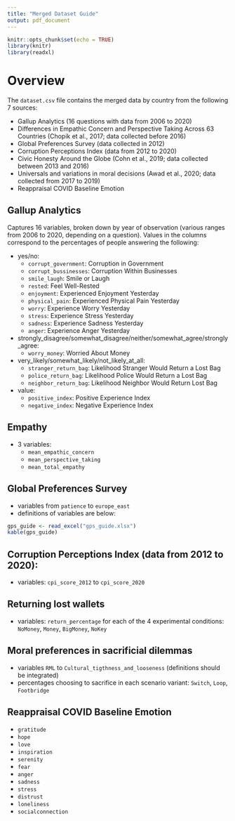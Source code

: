 ```yaml
---
title: "Merged Dataset Guide"
output: pdf_document
---
```


```r
knitr::opts_chunk$set(echo = TRUE)
library(knitr)
library(readxl)
```
# Overview

The `dataset.csv` file contains the merged data by country from the following 7 sources:

- Gallup Analytics (16 questions with data from 2006 to 2020)
- Differences in Empathic Concern and Perspective Taking Across 63 Countries (Chopik et al., 2017; data collected before 2016)
- Global Preferences Survey (data collected in 2012)
- Corruption Perceptions Index (data from 2012 to 2020)
- Civic Honesty Around the Globe (Cohn et al., 2019; data collected between 2013 and 2016)
- Universals and variations in moral decisions (Awad et al., 2020; data collected from 2017 to 2019)
- Reappraisal COVID Baseline Emotion

## Gallup Analytics
Captures 16 variables, broken down by year of observation (various ranges from 2006 to 2020, depending on a question). Values in the columns correspond to the percentages of people answering the following:

* yes/no:
  + `corrupt_government`: Corruption in Government 
  + `corrupt_bussinesses`: Corruption Within Businesses
  + `smile_laugh`: Smile or Laugh
  + `rested`: Feel Well-Rested
  + `enjoyment`: Experienced Enjoyment Yesterday
  + `physical_pain`: Experienced Physical Pain Yesterday
  + `worry`: Experience Worry Yesterday
  + `stress`: Experience Stress Yesterday
  + `sadness`: Experience Sadness Yesterday
  + `anger`: Experience Anger Yesterday

* strongly_disagree/somewhat_disagree/neither/somewhat_agree/strongly_agree:
  + `worry_money`: Worried About Money
  
* very_likely/somewhat_likely/not_likely_at_all:
  + `stranger_return_bag`: Likelihood Stranger Would Return a Lost Bag
  + `police_return_bag`: Likelihood Police Would Return a Lost Bag
  + `neighbor_return_bag`: Likelihood Neighbor Would Return Lost Bag

* value:
  + `positive_index`: Positive Experience Index
  + `negative_index`: Negative Experience Index
  
## Empathy
* 3 variables:
  + `mean_empathic_concern`
  + `mean_perspective_taking`
  + `mean_total_empathy`

## Global Preferences Survey
* variables from `patience` to `europe_east`
* definitions of variables are below:

```r
gps_guide <- read_excel("gps_guide.xlsx")
kable(gps_guide)
```

## Corruption Perceptions Index (data from 2012 to 2020):
* variables: `cpi_score_2012` to `cpi_score_2020`

## Returning lost wallets
* variables: `return_percentage` for each of the 4 experimental conditions: `NoMoney`, `Money`, `BigMoney`, `NoKey`

## Moral preferences in sacrificial dilemmas
* variables `RML` to `Cultural_tigthness_and_looseness` (definitions should be integrated)
* percentages choosing to sacrifice in each scenario variant: `Switch`, `Loop`, `Footbridge`

## Reappraisal COVID Baseline Emotion
* `gratitude`
* `hope`
* `love`
* `inspiration`
* `serenity`
* `fear`
* `anger`
* `sadness`
* `stress`
* `distrust`
* `loneliness`
* `socialconnection`
